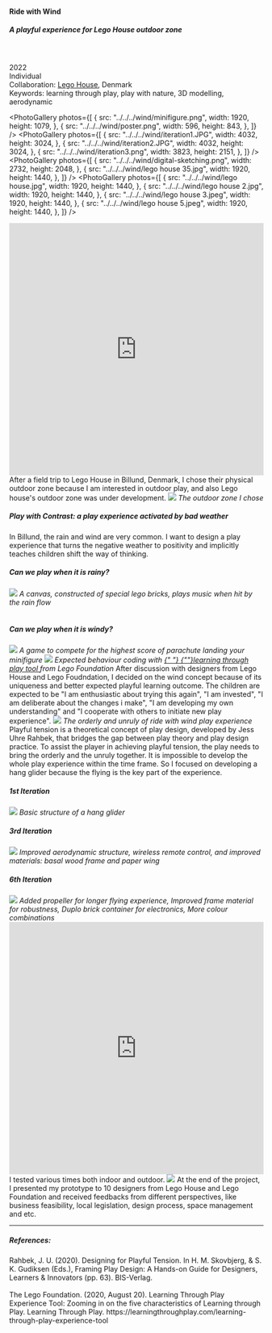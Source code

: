 
<TextLayout>
  <h4>Ride with Wind</h4>
  <h5>A playful experience for Lego House outdoor zone</h5>
  <br />
  <br />
  2022 <br />
  Individual
  <br />
  Collaboration:
  <a href="https://legohouse.com/da-dk/"> Lego House</a>, Denmark
  <br />
  Keywords: learning through play, play with nature, 3D modelling, aerodynamic
</TextLayout>

<PhotoGallery
  photos={[
    {
      src: "../../../wind/minifigure.png",
      width: 1920,
      height: 1079,
    },
    {
      src: "../../../wind/poster.png",
      width: 596,
      height: 843,
    },
  ]}
/>
<PhotoGallery
  photos={[
    {
      src: "../../../wind/iteration1.JPG",
      width: 4032,
      height: 3024,
    },
    {
      src: "../../../wind/iteration2.JPG",
      width: 4032,
      height: 3024,
    },
    {
      src: "../../../wind/iteration3.png",
      width: 3823,
      height: 2151,
    },
  ]}
/>
<PhotoGallery
  photos={[
    {
      src: "../../../wind/digital-sketching.png",
      width: 2732,
      height: 2048,
    },
    {
      src: "../../../wind/lego house 35.jpg",
      width: 1920,
      height: 1440,
    },
  ]}
/>
<PhotoGallery
  photos={[
    {
      src: "../../../wind/lego house.jpg",
      width: 1920,
      height: 1440,
    },
    {
      src: "../../../wind/lego house 2.jpg",
      width: 1920,
      height: 1440,
    },
    {
      src: "../../../wind/lego house 3.jpeg",
      width: 1920,
      height: 1440,
    },
    {
      src: "../../../wind/lego house 5.jpeg",
      width: 1920,
      height: 1440,
    },
  ]}
/>
<iframe
  width="100%"
  height="500"
  src="https://www.youtube.com/embed/xWhQBq1fHEk"
  title="YouTube video player"
  frameborder="0"
  allow="accelerometer; autoplay; clipboard-write; encrypted-media; gyroscope; picture-in-picture; web-share"
  allowfullscreen
></iframe>

<TextLayout>
<Title>
  <h4>Introduction</h4>
</Title>

<Text>
  After a field trip to Lego House in Billund, Denmark, I chose their physical
  outdoor zone because I am interested in outdoor play, and also Lego house's
  outdoor zone was under development.
</Text>
<img src="../../../wind/whitezone.png" />
<i>The outdoor zone I chose</i>

<Title>
  <h4>Design Ideas</h4>
</Title>
<h5>Play with Contrast: a play experience activated by bad weather</h5>
<Text>
  In Billund, the rain and wind are very common. I want to design a play
  experience that turns the negative weather to positivity and implicitly
  teaches children shift the way of thinking.
</Text>

<h5>Can we play when it is rainy?</h5>
<img src="../../../wind/rain.png" />
<i>
  A canvas, constructed of special lego bricks, plays music when hit by the rain
  flow
</i>
<br />
<br />
<h5>Can we play when it is windy?</h5>
<img src="../../../wind/wind.png" />
<i>
  A game to compete for the highest score of parachute landing your minifigure
</i>

<Title>
  <h4>Play Theory: Learning through Play</h4>
</Title>
<img src="../../../wind/play-experience.png" />
<i>
  Expected behaviour coding with
  <a href="https://learningthroughplay.com/explore-the-research/the-scientific-case-for-learning-through-play">
    {" "}
    {""}learning through play tool
  </a> from Lego Foundation
</i>
<Text>
  After discussion with designers from Lego House and Lego Foudndation, I
  decided on the wind concept because of its uniqueness and better expected
  playful learning outcome. The children are expected to be "I am enthusiastic
  about trying this again", "I am invested", "I am deliberate about the changes
  i make", "I am developing my own understanding" and "I cooperate with others
  to initiate new play experience".
</Text>

<Title>
  <h4>Play Theory: Playful Tension</h4>
</Title>
<img src="../../../wind/tension.png" />
<i>The orderly and unruly of ride with wind play experience</i>
<Text>
  Playful tension is a theoretical concept of play design, developed by Jess
  Uhre Rahbek, that bridges the gap between play theory and play design
  practice. To assist the player in achieving playful tension, the play needs to
  bring the orderly and the unruly together.
</Text>

<Title>
  <h4>Hang Glider Design</h4>
</Title>
<Text>
  It is impossible to develop the whole play experience within the time frame.
  So I focused on developing a hang glider because the flying is the key part of
  the experience.
</Text>
<h5>1st Iteration</h5>
<img src="../../../wind/iteration1.JPG" />
<i>Basic structure of a hang glider</i>
<Text></Text>
<h5>3rd Iteration</h5>
<img src="../../../wind/iteration2.JPG" />
<i>
  Improved aerodynamic structure, wireless remote control, and improved
  materials: basal wood frame and paper wing
</i>
<Text></Text>
<h5>6th Iteration</h5>
<img src="../../../wind/iteration3.png" />
<i>
  Added propeller for longer flying experience, Improved frame material for
  robustness, Duplo brick container for electronics, More colour combinations
</i>

<Title>
  <h5>Testings with hang glider</h5>
</Title>
<iframe
  width="100%"
  height="500"
  src="https://www.youtube.com/embed/FpVJhRfmV2g"
  title="YouTube video player"
  frameborder="0"
  allow="accelerometer; autoplay; clipboard-write; encrypted-media; gyroscope; picture-in-picture; web-share"
  allowfullscreen
></iframe>
<Text>I tested various times both indoor and outdoor.</Text>

<Title>
  <h4>Demo and Feedback</h4>
  <h5>With Lego designers</h5>
</Title>
<img src="../../../wind/demo2.jpeg" />
<Text>
  At the end of the project, I presented my prototype to 10 designers from Lego
  House and Lego Foundation and received feedbacks from different perspectives,
  like business feasibility, local legislation, design process, space management
  and etc.
</Text>

<Gap margin={100} />
</TextLayout>

<hr />

##### References:

<div>
  Rahbek, J. U. (2020). Designing for Playful Tension. In H. M. Skovbjerg, & S.
  K. Gudiksen (Eds.), Framing Play Design: A Hands-on Guide for Designers,
  Learners & Innovators (pp. 63). BIS-Verlag.
</div>
<br />
<div>
  The Lego Foundation. (2020, August 20). Learning Through Play Experience Tool:
  Zooming in on the five characteristics of Learning through Play. Learning
  Through Play.
  https://learningthroughplay.com/learning-through-play-experience-tool
</div>
<br />
